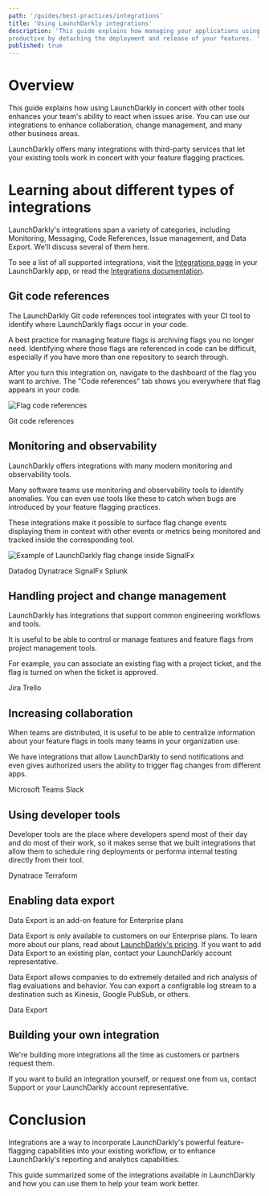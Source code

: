 ```yaml
---
path: '/guides/best-practices/integrations'
title: 'Using LaunchDarkly integrations'
description: 'This guide explains how managing your applications using feature flags helps your team be more
productive by detaching the deployment and release of your features. '
published: true
---
```


# Overview

This guide explains how using LaunchDarkly in concert with other tools enhances your team's ability to react when issues arise. You can use our integrations to enhance collaboration, change management, and many other business areas.

LaunchDarkly offers many integrations with third-party services that let your existing tools work in concert with your feature flagging practices.


# Learning about different types of integrations

LaunchDarkly's integrations span a variety of categories, including Monitoring, Messaging, Code References, Issue management, and Data Export. We'll discuss several of them here. 

To see a list of all supported integrations, visit the [Integrations page](https://app.launchdarkly.com/integrations) in your LaunchDarkly app, or read the [Integrations documentation](/integrations).

## Git code references

The LaunchDarkly Git code references tool
integrates with your CI tool to identify where LaunchDarkly flags occur in your code.

A best practice for managing feature flags is archiving flags you no longer need. Identifying where those flags are referenced in code can be difficult, especially if you have more than one repository to
search through.

After you turn this integration on, navigate to the dashboard of the flag you want to archive. The "Code references" tab shows you everywhere that flag appears in your code.

![Flag code references](../../../images/flag-code-references.png)

<LearnMore>
  <LearnMoreLink to="/integrations/git-code-references">Git code references</LearnMoreLink>
</LearnMore>

## Monitoring and observability

LaunchDarkly offers integrations with many modern monitoring and observability tools. 

Many software teams use monitoring and observability tools to identify anomalies. You can even use tools like these to catch when bugs are introduced by your feature flagging practices.

These integrations make it
possible to surface flag change events displaying them in context
with other events or metrics being monitored and tracked inside the corresponding
tool.

![Example of LaunchDarkly flag change inside SignalFx](../../../images/signalfx-marker-1.png)

<LearnMore>
  <LearnMoreLink to="/integrations/datadog">Datadog</LearnMoreLink>
  <LearnMoreLink to="/integrations/dynatrace">Dynatrace</LearnMoreLink>
  <LearnMoreLink to="/integrations/signalfx">SignalFx</LearnMoreLink>
  <LearnMoreLink to="/integrations/splunk">Splunk</LearnMoreLink>
</LearnMore>

## Handling project and change management

LaunchDarkly has integrations that support common engineering workflows and tools.

It is useful to be able to control or manage features and feature flags from project management tools. 

For example, you can associate an existing flag with a project ticket, and the flag is turned on when the ticket is approved. 

<LearnMore>
  <LearnMoreLink to="/integrations/jira">Jira</LearnMoreLink>
  <LearnMoreLink to="https://trello.com/power-ups/5d795c43ef5f7d1dc307da46">Trello</LearnMoreLink>
</LearnMore>

## Increasing collaboration

When teams are distributed, it is useful to be able to centralize information about your feature flags in tools many teams in your organization use. 

We have integrations that allow LaunchDarkly to send notifications and even gives
authorized users the ability to trigger flag changes from different apps.

<LearnMore>
  <LearnMoreLink to="/integrations/microsoft-teams">Microsoft Teams</LearnMoreLink>
  <LearnMoreLink to="/integrations/slack">Slack</LearnMoreLink>
</LearnMore>

## Using developer tools

Developer tools are the place where developers spend most of their day and do most of their work, so it makes sense that we built integrations that allow them to schedule ring deployments or performa internal testing directly from their tool.

<LearnMore>
  <LearnMoreLink to="/integrations/dynatrace">Dynatrace</LearnMoreLink>
  <LearnMoreLink to="/integrations/terraform">Terraform</LearnMoreLink>
</LearnMore>

## Enabling data export

<Callout intent="info">
  <CalloutTitle>Data Export is an add-on feature for Enterprise plans</CalloutTitle>
  <CalloutDescription>

Data Export is only available to customers on our Enterprise plans. To learn
more about our plans, read about [LaunchDarkly's pricing](https://launchdarkly.com/pricing/). If you want to add Data Export to
an existing plan, contact your LaunchDarkly account representative.
  </CalloutDescription>
</Callout>

Data Export allows companies to do extremely detailed and rich analysis of flag
evaluations and behavior. You can export a configrable log stream to a destination such
as Kinesis, Google PubSub, or others.

<LearnMore>
  <LearnMoreLink to="/integrations/data-export">Data Export</LearnMoreLink>
</LearnMore>

## Building your own integration

We're building more integrations all the time as customers or partners request them. 

If you want to build an integration yourself, or request one from us, contact Support or your LaunchDarkly account representative.

# Conclusion 

Integrations are a way to incorporate LaunchDarkly's powerful feature-flagging capabilities into your existing workflow, or to enhance LaunchDarkly's reporting and analytics capabilities. 

This guide summarized some of the integrations available in LaunchDarkly and how you can use them to help your team work better.
